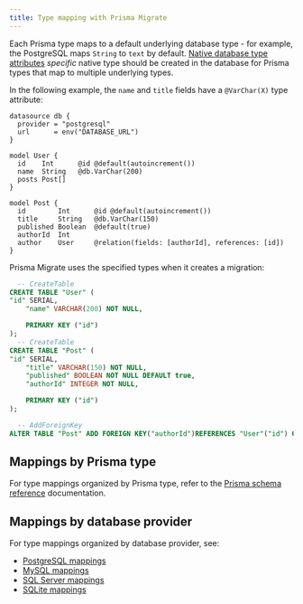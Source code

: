 ```yaml
---
title: Type mapping with Prisma Migrate
---
```


<TopBlock>

Each Prisma type maps to a default underlying database type - for example, the PostgreSQL maps `String` to `text` by default. [Native database type attributes](../prisma-schema/data-model#native-type-mapping) _specific_ native type should be created in the database for Prisma types that map to multiple underlying types.

In the following example, the `name` and `title` fields have a `@VarChar(X)` type attribute:

```prisma highlight=8,14;normal
datasource db {
  provider = "postgresql"
  url      = env("DATABASE_URL")
}

model User {
  id    Int      @id @default(autoincrement())
  name  String   @db.VarChar(200)
  posts Post[]
}

model Post {
  id        Int      @id @default(autoincrement())
  title     String   @db.VarChar(150)
  published Boolean  @default(true)
  authorId  Int
  author    User     @relation(fields: [authorId], references: [id])
}
```

Prisma Migrate uses the specified types when it creates a migration:

```sql highlight=4,11;normal
  -- CreateTable
CREATE TABLE "User" (
"id" SERIAL,
    "name" VARCHAR(200) NOT NULL,

    PRIMARY KEY ("id")
);
  -- CreateTable
CREATE TABLE "Post" (
"id" SERIAL,
    "title" VARCHAR(150) NOT NULL,
    "published" BOOLEAN NOT NULL DEFAULT true,
    "authorId" INTEGER NOT NULL,

    PRIMARY KEY ("id")
);

  -- AddForeignKey
ALTER TABLE "Post" ADD FOREIGN KEY("authorId")REFERENCES "User"("id") ON DELETE CASCADE ON UPDATE CASCADE;
```

</TopBlock>

## Mappings by Prisma type

For type mappings organized by Prisma type, refer to the [Prisma schema reference](../../../reference/api-reference/prisma-schema-reference#model-field-scalar-types) documentation.

## Mappings by database provider

For type mappings organized by database provider, see:

- [PostgreSQL mappings](../../database-connectors/postgresql#prisma-migrate)
- [MySQL mappings](../../database-connectors/mysql#prisma-migrate)
- [SQL Server mappings](../preview-features/sql-server#type-mapping)
- [SQLite mappings](../../database-connectors/sqlite#prisma-migrate)

